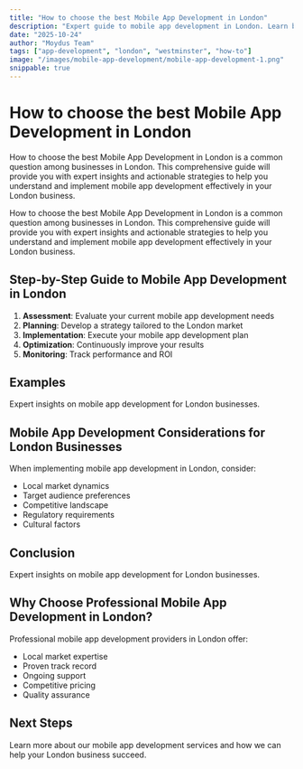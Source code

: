 ```yaml
---
title: "How to choose the best Mobile App Development in London"
description: "Expert guide to mobile app development in London. Learn best practices, pricing, and strategies for London businesses."
date: "2025-10-24"
author: "Moydus Team"
tags: ["app-development", "london", "westminster", "how-to"]
image: "/images/mobile-app-development/mobile-app-development-1.png"
snippable: true
---
```


# How to choose the best Mobile App Development in London

How to choose the best Mobile App Development in London is a common question among businesses in London. This comprehensive guide will provide you with expert insights and actionable strategies to help you understand and implement mobile app development effectively in your London business.

How to choose the best Mobile App Development in London is a common question among businesses in London. This comprehensive guide will provide you with expert insights and actionable strategies to help you understand and implement mobile app development effectively in your London business.

## Step-by-Step Guide to Mobile App Development in London

1. **Assessment**: Evaluate your current mobile app development needs
2. **Planning**: Develop a strategy tailored to the London market
3. **Implementation**: Execute your mobile app development plan
4. **Optimization**: Continuously improve your results
5. **Monitoring**: Track performance and ROI

## Examples

Expert insights on mobile app development for London businesses.

## Mobile App Development Considerations for London Businesses

When implementing mobile app development in London, consider:
- Local market dynamics
- Target audience preferences
- Competitive landscape
- Regulatory requirements
- Cultural factors

## Conclusion

Expert insights on mobile app development for London businesses.

## Why Choose Professional Mobile App Development in London?

Professional mobile app development providers in London offer:
- Local market expertise
- Proven track record
- Ongoing support
- Competitive pricing
- Quality assurance

## Next Steps

Learn more about our mobile app development services and how we can help your London business succeed.

<GeoCTA 
  city="London"
  service="Mobile App Development"
  ctaText="Get Started Today"
/>
